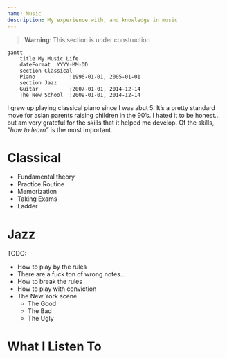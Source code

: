 ```yaml
---
name: Music
description: My experience with, and knowledge in music
---
```


> **Warning**: This section is under construction

```mermaid
gantt
    title My Music Life
    dateFormat  YYYY-MM-DD
    section Classical
    Piano           :1996-01-01, 2005-01-01
    section Jazz
    Guitar          :2007-01-01, 2014-12-14
    The New School  :2009-01-01, 2014-12-14
```

I grew up playing classical piano since I was abut 5. It’s a pretty
standard move for asian parents raising children in the 90’s.
I hated it to be honest... but am very grateful for the skills that
it helped me develop. Of the skills, _“how to learn”_ is the most
important.

# Classical

- Fundamental theory
- Practice Routine
- Memorization
- Taking Exams
- Ladder

# Jazz

TODO:

- How to play by the rules
- There are a fuck ton of wrong notes...
- How to break the rules
- How to play with conviction
- The New York scene
  - The Good
  - The Bad
  - The Ugly

# What I Listen To
